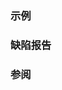 {{cpp/types/traits/is|1=is_trivial
|description=
如果 {{tt|T}} 是[[cpp/named req/TrivialType|平凡类型]]，那么提供的成员常量 {{tt|value}} 等于 {{c|true}}。对于其它任何类型，{{tt|value}} 等于 {{c|false}}。

如果 {{c/core|std::remove_all_extents_t&lt;T&gt;}} 是不完整类型且并非（可有 cv 限定的）{{c/core|void}}，那么行为未定义。
|inherit_desc={{nbsp}}{{tt|T}} 是平凡类型
|deprecated=c++26
}}

===示例===
{{example
|code=
#include &lt;type_traits&gt;

struct A { int m; };
static_assert(std::is_trivial_v&lt;A&gt; == true);

struct B { B() {} };
static_assert(std::is_trivial_v&lt;B&gt; == false);

// 以下的类展示为何 std::is_trivial(_v) 可以是陷阱。
class C
{
private:
    C() = default;
};
 
static_assert(std::is_trivial_v&lt;C&gt; == true);
static_assert(std::is_trivially_default_constructible_v&lt;C&gt; == false);

int main() {}
|output=
}}

===缺陷报告===
{{dr list begin}}
{{dr list item|wg=lwg|dr=2015|std=C++11|before={{tt|T}} 可以是不完整类类型的未知边界数组|after=此时行为未定义}}
{{dr list end}}

===参阅===
{{dsc begin}}
{{dsc inc|cpp/types/dsc is_trivially_copyable}}
{{dsc inc|cpp/types/dsc is_default_constructible}}
{{dsc end}}

{{langlinks|de|en|es|fr|it|ja|pt|ru}}